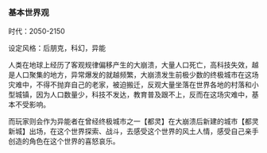 ### 基本世界观

时代：2050-2150

设定风格：后朋克，科幻，异能

人类在地球上经历了客观规律偏移产生的大崩溃，大量人口死亡，高科技失效，越是人口聚集的地方，异常爆发的就越频繁，大崩溃发生前极少数的终极城市在这场灾难中，不得不抛弃自己的老家，被迫搬迁，反观大量坐落在世界各地的村落和小型城镇，因为人口数量少，科技不发达，教育普及跟不上，反而在这场灾难中，基本不受影响。

而玩家则会作为异能者在曾经终极城市之一【都灵】在大崩溃后新建的城市【都灵新城】出场，在这个世界探索、战斗，去感受这个世界的风土人情，感受自己亲手创造的角色在这个世界的喜怒哀乐。